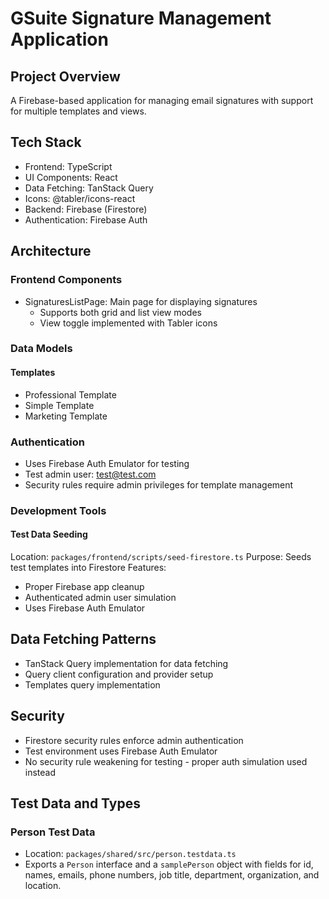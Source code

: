 # GSuite Signature Management Application

## Project Overview
A Firebase-based application for managing email signatures with support for multiple templates and views.

## Tech Stack
- Frontend: TypeScript
- UI Components: React
- Data Fetching: TanStack Query
- Icons: @tabler/icons-react
- Backend: Firebase (Firestore)
- Authentication: Firebase Auth

## Architecture

### Frontend Components
- SignaturesListPage: Main page for displaying signatures
  - Supports both grid and list view modes
  - View toggle implemented with Tabler icons

### Data Models

#### Templates
- Professional Template
- Simple Template
- Marketing Template

### Authentication
- Uses Firebase Auth Emulator for testing
- Test admin user: test@test.com
- Security rules require admin privileges for template management

### Development Tools

#### Test Data Seeding
Location: `packages/frontend/scripts/seed-firestore.ts`
Purpose: Seeds test templates into Firestore
Features:
- Proper Firebase app cleanup
- Authenticated admin user simulation
- Uses Firebase Auth Emulator

## Data Fetching Patterns
- TanStack Query implementation for data fetching
- Query client configuration and provider setup
- Templates query implementation

## Security
- Firestore security rules enforce admin authentication
- Test environment uses Firebase Auth Emulator
- No security rule weakening for testing - proper auth simulation used instead

## Test Data and Types

### Person Test Data
- Location: `packages/shared/src/person.testdata.ts`
- Exports a `Person` interface and a `samplePerson` object with fields for id, names, emails, phone numbers, job title, department, organization, and location.
